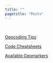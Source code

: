 ```yaml
---
title: ""
pagetitle: "Posts"
---
```


&nbsp;

[Geocoding Tips](./posts/geocoding_tips.html)

[Code Cheatsheets](posts/cheatsheet.html)

[Available Geomarkers](posts/available_geomarkers.html)